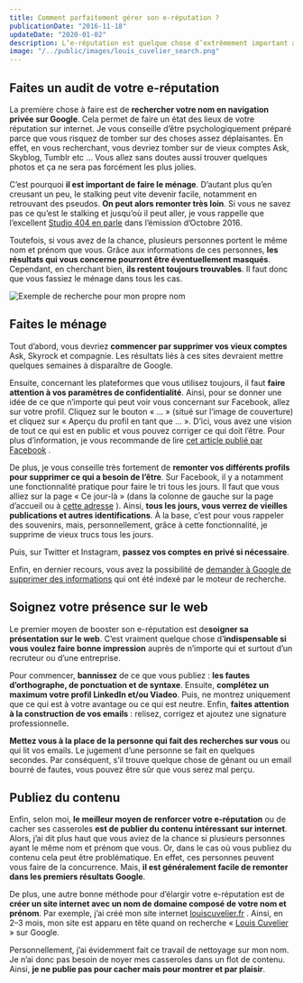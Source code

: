 ```yaml
---
title: Comment parfaitement gérer son e-réputation ?
publicationDate: "2016-11-18"
updateDate: "2020-01-02"
description: L’e-réputation est quelque chose d’extrêmement important aujourd’hui. La première chose que fait un recruteur, c’est de taper votre nom sur Google. Il faut donc prendre soin de son image sur internet. Voici mes conseils.
image: "/../public/images/louis_cuvelier_search.png"
---
```


## Faites un audit de votre e-réputation
La première chose à faire est de **rechercher votre nom en navigation privée sur Google**. Cela permet de faire un état des lieux de votre réputation sur internet. Je vous conseille d’être psychologiquement préparé parce que vous risquez de tomber sur des choses assez déplaisantes. En effet, en vous recherchant, vous devriez tomber sur de vieux comptes Ask, Skyblog, Tumblr etc … Vous allez sans doutes aussi trouver quelques photos et ça ne sera pas forcément les plus jolies.

C’est pourquoi **il est important de faire le ménage**. D’autant plus qu’en creusant un peu, le stalking peut vite devenir facile, notamment en retrouvant des pseudos. **On peut alors remonter très loin**. Si vous ne savez pas ce qu’est le stalking et jusqu’où il peut aller, je vous rappelle que l’excellent  [Studio 404 en parle](https://medium.com/@LouisCuvelier/pourquoi-vous-devez-absolument-%C3%A9couter-studio-404-a64517bf811b)  dans l’émission d’Octobre 2016.

Toutefois, si vous avez de la chance, plusieurs personnes portent le même nom et prénom que vous. Grâce aux informations de ces personnes, **les résultats qui vous concerne pourront être éventuellement masqués**. Cependant, en cherchant bien, **ils restent toujours trouvables**. Il faut donc que vous fassiez le ménage dans tous les cas.

![Exemple de recherche pour mon propre nom](/../public/images/louis_cuvelier_search.png)

## Faites le ménage
Tout d’abord, vous devriez **commencer par supprimer vos vieux comptes** Ask, Skyrock et compagnie. Les résultats liés à ces sites devraient mettre quelques semaines à disparaître de Google.

Ensuite, concernant les plateformes que vous utilisez toujours, il faut **faire attention à vos paramètres de confidentialité**. Ainsi, pour se donner une idée de ce que n’importe qui peut voir vous concernant sur Facebook, allez sur votre profil. Cliquez sur le bouton « … » (situé sur l’image de couverture) et cliquez sur « Aperçu du profil en tant que … ». D’ici, vous avez une vision de tout ce qui est en public et vous pouvez corriger ce qui doit l’être. Pour plus d’information, je vous recommande de lire  [cet article publié par Facebook](https://www.facebook.com/notes/facebook/param%C3%A8tres-de-confidentialit%C3%A9-sur-facebook-les-r%C3%A8gles-dor/515989341767420/) .

De plus, je vous conseille très fortement de **remonter vos différents profils pour supprimer ce qui a besoin de l’être**. Sur Facebook, il y a notamment une fonctionnalité pratique pour faire le tri tous les jours. Il faut que vous alliez sur la page « Ce jour-là » (dans la colonne de gauche sur la page d’accueil ou à  [cette adresse](https://www.facebook.com/onthisday) ). Ainsi, **tous les jours, vous verrez de vieilles publications et autres identifications**. À la base, c’est pour vous rappeler des souvenirs, mais, personnellement, grâce à cette fonctionnalité, je supprime de vieux trucs tous les jours.

Puis, sur Twitter et Instagram, **passez vos comptes en privé si nécessaire**.

Enfin, en dernier recours, vous avez la possibilité de  [demander à Google de supprimer des informations](https://support.google.com/websearch/troubleshooter/3111061?hl=fr)  qui ont été indexé par le moteur de recherche.

## Soignez votre présence sur le web
Le premier moyen de booster son e-réputation est de**soigner sa présentation sur le web**. C’est vraiment quelque chose d’**indispensable si vous voulez faire bonne impression** auprès de n’importe qui et surtout d’un recruteur ou d’une entreprise.

Pour commencer, **bannissez** de ce que vous publiez : **les fautes d’orthographe, de ponctuation et de syntaxe**. Ensuite, **complétez un maximum votre profil LinkedIn et/ou Viadeo**. Puis, ne montrez uniquement que ce qui est à votre avantage ou ce qui est neutre. Enfin, **faites attention à la construction de vos emails** : relisez, corrigez et ajoutez une signature professionnelle.

**Mettez vous à la place de la personne qui fait des recherches sur vous** ou qui lit vos emails. Le jugement d’une personne se fait en quelques secondes. Par conséquent, s’il trouve quelque chose de gênant ou un email bourré de fautes, vous pouvez être sûr que vous serez mal perçu.

## Publiez du contenu
Enfin, selon moi, **le meilleur moyen de renforcer votre e-réputation** ou de cacher ses casseroles **est de publier du contenu intéressant sur internet**. Alors, j’ai dit plus haut que vous aviez de la chance si plusieurs personnes ayant le même nom et prénom que vous. Or, dans le cas où vous publiez du contenu cela peut être problématique. En effet, ces personnes peuvent vous faire de la concurrence. Mais, **il est généralement facile de remonter dans les premiers résultats Google**.

De plus, une autre bonne méthode pour d’élargir votre e-réputation est de **créer un site internet avec un nom de domaine composé de votre nom et prénom**. Par exemple, j’ai créé mon site internet  [louiscuvelier.fr](http://louiscuvelier.fr/) . Ainsi, en 2–3 mois, mon site est apparu en tête quand on recherche «  [Louis Cuvelier](https://www.google.fr/search?q=Louis+Cuvelier)  » sur Google.

Personnellement, j’ai évidemment fait ce travail de nettoyage sur mon nom. Je n’ai donc pas besoin de noyer mes casseroles dans un flot de contenu. Ainsi, **je ne publie pas pour cacher mais pour montrer et par plaisir**.

